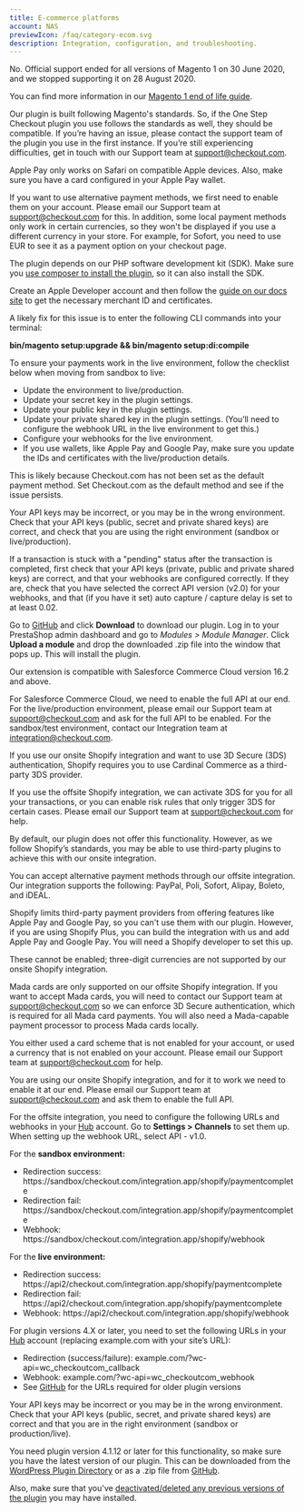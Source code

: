 ```yaml
---
title: E-commerce platforms
account: NAS
previewIcon: /faq/category-ecom.svg
description: Integration, configuration, and troubleshooting.
---
```


<FAQItem title="Can I still integrate with Magento 1?" popularity={21}>

No. Official support ended for all versions of Magento 1 on 30 June 2020, and we stopped supporting it on 28 August 2020. 

You can find more information in our [Magento 1 end of life guide](/integrate/e-commerce-platforms/magento-1-end-of-life).

</FAQItem>

<FAQItem title="Magento 2: Does the plugin work with other One Step Checkout plugins?" popularity={21}>

Our plugin is built following Magento's standards. So, if the One Step Checkout plugin you use follows the standards as well, they should be compatible. If you’re having an issue, please contact the support team of the plugin you use in the first instance. If you’re still experiencing difficulties, get in touch with our Support team at [support@checkout.com](mailto:support@checkout.com).

</FAQItem>

<FAQItem title="Magento 2: I don’t see Apple Pay as a payment option after I enabled it. Why?" popularity={21}>

Apple Pay only works on Safari on compatible Apple devices. Also, make sure you have a card configured in your Apple Pay wallet.

</FAQItem>

<FAQItem title="Magento 2: I’ve enabled all alternative payment methods, but I can't see them on the checkout page. Why?" popularity={21}>

If you want to use alternative payment methods, we first need to enable them on your account. Please email our Support team at [support@checkout.com](mailto:support@checkout.com) for this. In addition, some local payment methods only work in certain currencies, so they won't be displayed if you use a different currency in your store. For example, for Sofort, you need to use EUR to see it as a payment option on your checkout page.

</FAQItem>

<FAQItem title="Magento 2: I’ve installed the plugin, but I get this error in the apache logs: “Class Checkout\Library\HttpHandler does not exist”. Why?" popularity={21}>

The plugin depends on our PHP software development kit (SDK). Make sure you [use composer to install the plugin](/integrate/e-commerce-platforms/magento-2#Using_Composer), so it can also install the SDK.

</FAQItem>

<FAQItem title="Magento 2: Where do I get the configuration details for Apple Pay?" popularity={21}>

Create an Apple Developer account and then follow the [guide on our docs site](/payments/payment-methods/wallets/apple-pay/set-up-apple-pay) to get the necessary merchant ID and certificates.

</FAQItem>

<FAQItem title="Magento 2: Why am I getting a “class or interceptor does not exist” error message?" popularity={21}>

A likely fix for this issue is to enter the following CLI commands into your terminal:

**bin/magento setup:upgrade && bin/magento setup:di:compile**

</FAQItem>

<FAQItem title="Magento 2: Why am I getting a “class or interceptor does not exist” error message?" popularity={21}>

To ensure your payments work in the live environment, follow the checklist below when moving from sandbox to live:

- Update the environment to live/production.
- Update your secret key in the plugin settings.
- Update your public key in the plugin settings.
- Update your private shared key in the plugin settings. (You’ll need to configure the webhook URL in the live environment to get this.)
- Configure your webhooks for the live environment.
- If you use wallets, like Apple Pay and Google Pay, make sure you update the IDs and certificates with the live/production details.

</FAQItem>

<FAQItem title="Magento 2: Why are the Frames fields not showing or not clickable?" popularity={21}>

This is likely because Checkout.com has not been set as the default payment method. Set Checkout.com as the default method and see if the issue persists.

</FAQItem>

<FAQItem title="Magento 2: Why is Frames not showing?" popularity={21}>

Your API keys may be incorrect, or you may be in the wrong environment. Check that your API keys (public, secret and private shared keys) are correct, and check that you are using the right environment (sandbox or live/production).

</FAQItem>

<FAQItem title="Magento 2: Why is the transaction status still 'pending'?" popularity={21}>

If a transaction is stuck with a "pending" status after the transaction is completed, first check that your API keys (private, public and private shared keys) are correct, and that your webhooks are configured correctly. If they are, check that you have selected the correct API version (v2.0) for your webhooks, and that (if you have it set) auto capture / capture delay is set to at least 0.02.

</FAQItem>

<FAQItem title="PrestaShop: How do I install the plugin with the drag-and-drop feature?" popularity={21}>

Go to [GitHub](https://github.com/checkout/checkout-prestashop1.7-plugin/blob/drag-drop/checkoutcom.zip) and click **Download** to download our plugin. Log in to your PrestaShop admin dashboard and go to _Modules > Module Manager_. Click **Upload a module** and drop the downloaded .zip file into the window that pops up. This will install the plugin.

</FAQItem>

<FAQItem title="SFCC: What version do I need to integrate with Checkout.com?" popularity={21}>

Our extension is compatible with Salesforce Commerce Cloud version 16.2 and above.

</FAQItem>

<FAQItem title="SFCC: Why am I getting a 'server_api_not_allowed' error?" popularity={21}>

For Salesforce Commerce Cloud, we need to enable the full API at our end. For the live/production environment, please email our Support team at [support@checkout.com](mailto:support@checkout.com) and ask for the full API to be enabled. For the sandbox/test environment, contact our Integration team at [integration@checkout.com](mailto:integration@checkout.com).

</FAQItem>

<FAQItem title="Shopify: Can I accept 3D Secure transactions?" popularity={21}>

If you use our onsite Shopify integration and want to use 3D Secure (3DS) authentication, Shopify requires you to use Cardinal Commerce as a third-party 3DS provider.

If you use the offsite Shopify integration, we can activate 3DS for you for all your transactions, or you can enable risk rules that only trigger 3DS for certain cases. Please email our Support team at [support@checkout.com](mailto:support@checkout.com) for help.

</FAQItem>

<FAQItem title="Shopify: Can I let customers save their cards?" popularity={21}>

By default, our plugin does not offer this functionality. However, as we follow Shopify’s standards, you may be able to use third-party plugins to achieve this with our onsite integration.

</FAQItem>

<FAQItem title="Shopify: Can I use alternative payment methods?" popularity={21}>

You can accept alternative payment methods through our offsite integration. Our integration supports the following: PayPal, Poli, Sofort, Alipay, Boleto, and iDEAL.

</FAQItem>

<FAQItem title="Shopify: Can I use Apple Pay and Google Pay?" popularity={21}>

Shopify limits third-party payment providers from offering features like Apple Pay and Google Pay, so you can't use them with our plugin. However, if you are using Shopify Plus, you can build the integration with us and add Apple Pay and Google Pay. You will need a Shopify developer to set this up.

</FAQItem>

<FAQItem title="Shopify: How do I enable three-digit currencies?" popularity={21}>

These cannot be enabled; three-digit currencies are not supported by our onsite Shopify integration.

</FAQItem>

<FAQItem title="Shopify: How do I start accepting Mada cards?" popularity={21}>

Mada cards are only supported on our offsite Shopify integration. If you want to accept Mada cards, you will need to contact our Support team at [support@checkout.com](mailto:support@checkout.com) so we can enforce 3D Secure authentication, which is required for all Mada card payments. You will also need a Mada-capable payment processor to process Mada cards locally.

</FAQItem>

<FAQItem title="Shopify: Why am I getting a 'payment_method_invalid' error?" popularity={21}>

You either used a card scheme that is not enabled for your account, or used a currency that is not enabled on your account. Please email our Support team at [support@checkout.com](mailto:support@checkout.com) for help.

</FAQItem>

<FAQItem title="Shopify: Why am I getting a “server_api_not_allowed” error?" popularity={21}>

You are using our onsite Shopify integration, and for it to work we need to enable it at our end. Please email our Support team at [support@checkout.com](mailto:support@checkout.com) and ask them to enable the full API.

</FAQItem>

<FAQItem title="Shopify: Why is my order status not updating?" popularity={21}>

For the offsite integration, you need to configure the following URLs and webhooks in your [Hub](https://hub.checkout.com/) account. Go to **Settings > Channels** to set them up. When setting up the webhook URL, select API - v1.0.

For the **sandbox environment:**

- Redirection success: https://sandbox/checkout.com/integration.app/shopify/paymentcomplete
- Redirection fail: https://sandbox/checkout.com/integration.app/shopify/paymentcomplete
- Webhook: https://sandbox/checkout.com/integration.app/shopify/webhook

For the **live environment:**

- Redirection success: https://api2/checkout.com/integration.app/shopify/paymentcomplete
- Redirection fail: https://api2/checkout.com/integration.app/shopify/paymentcomplete
- Webhook: https://api2/checkout.com/integration.app/shopify/webhook

</FAQItem>

<FAQItem title="WooCommerce: How do I keep 3D Secure transactions and order statuses in sync?" popularity={21}>

For plugin versions 4.X or later, you need to set the following URLs in your [Hub](https://sandbox.checkout.com/login) account (replacing example.com with your site’s URL):

- Redirection (success/failure): example.com/?wc-api=wc_checkoutcom_callback
- Webhook: example.com/?wc-api=wc_checkoutcom_webhook
- See [GitHub](https://github.com/checkout/checkout-woocommerce-plugin/wiki/URLs--2.x) for the URLs required for older plugin versions

</FAQItem>

<FAQItem title="WooCommerce: Why am I getting an error when I create a payment token?" popularity={21}>

Your API keys may be incorrect or you may be in the wrong environment. Check that your API keys (public, secret, and private shared keys) are correct and that you are in the right environment (sandbox or production/live).

</FAQItem>

<FAQItem title="WooCommerce: Why am I not getting 'payment declined' webhooks?" popularity={21}>

You need plugin version 4.1.12 or later for this functionality, so make sure you have the latest version of our plugin. This can be downloaded from the [WordPress Plugin Directory](https://wordpress.org/plugins/checkout-com-unified-payments-api/#developers) or as a .zip file from [GitHub](https://github.com/checkout/checkout-woocommerce-plugin).

Also, make sure that you've [deactivated/deleted any previous versions of the plugin](/integrate/e-commerce-platforms/woo-commerce#Check_you_have_no_previous_version_of_the_plugin) you may have installed.

</FAQItem>